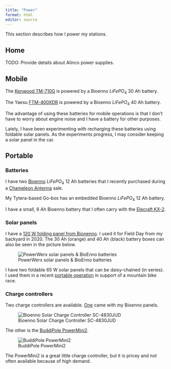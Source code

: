 ```yaml
---
title: "Power"
format: html
editor: source
---
```


This section describes how I power my stations.

## Home

::: {.callout-note}

TODO: Provide details about Alinco power supplies.

:::

## Mobile

The [Kenwood TM-710G](rigs.qmd#kenwood-tm-710g) is powered by a Bioenno $LiFePO_4$ 30 Ah battery.

The Yaesu [FTM-400XDR ](rigs.qmd#yaesu-ftm-400xdr) is powered by a Bioenno $LiFePO_4$ 40 Ah battery.

The advantage of using these batteries for mobile operations is that I don't have to worry about engine noise and I have a battery for other purposes.

Lately, I have been experimenting with recharging these batteries using foldable solar panels. As the experiments progress, I may consider keeping a solar panel in the car.

## Portable

### Batteries

I have two [Bioenno](https://www.bioennopower.com) $LiFePO_4$ 12 Ah batteries that I recently purchased during a [Chameleon Antenna](https://chameleonantenna.com) sale.

My Tytera-based Go-box has an embedded Bioenno $LiFePO_4$ 12 Ah battery.

I have a small, 6 Ah Bioenno battery that I often carry with the [Elecraft KX-2](rigs.qmd#elecraft-kx2).

### Solar panels

I have a [120 W folding panel from Bionenno](https://www.bioennopower.com/collections/solar-panels/products/120-watt-foldable-solar-panel-for-charging-power-packs-bsp-120). 
I used it for Field Day from my backyard in 2020. The 30 Ah (orange) and 40 Ah (black) battery boxes can also be seen in the picture below.

![PowerWerx solar panels & BioEnno batteries](img/powerwerx-solar-panels.jpeg)

I have two foldable 65 W solar panels that can be daisy-chained (in series). I used them in a recent [portable operation](img/transylvania-epic-2023.jpeg) in support of a mountain bike race.

### Charge controllers

Two charge controllers are available. [One](https://www.bioennopower.com/collections/solar-controllers/products/12v-24v-36v-48v-30a-solar-charge-controller-for-lifepo4-sc-4830jud) came with my Bioenno panels.

![Bioenno Solar Charge Controller SC-4830JUD](https://cdn.shopify.com/s/files/1/0219/0154/products/4830jud_1024x1024.jpg?v=1529449212)

The other is the [BuddiPole PowerMini2](https://www.buddipole.com/powermini.html).

![BuddiPole PowerMini2](https://s.turbifycdn.com/aah/buddipole/powermini-60.gif)

The PowerMini2 is a great little charge controller, but it is pricey and not often available because of high demand. 
